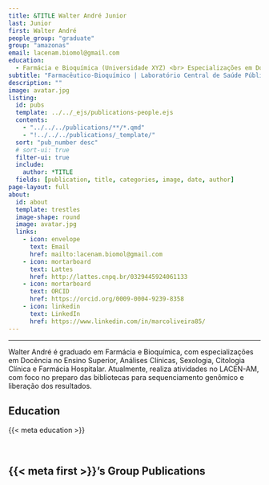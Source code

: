 ---
title: &TITLE Walter André Junior
last: Junior
first: Walter André
people_group: "graduate"
group: "amazonas"
email: lacenam.biomol@gmail.com
education:
  - Farmácia e Bioquímica (Universidade XYZ) <br> Especializações em Docência no Ensino Superior, Análises Clínicas, Sexologia, Citologia Clínica e Farmácia Hospitalar
subtitle: "Farmacêutico-Bioquímico | Laboratório Central de Saúde Pública do Amazonas"
description: ""
image: avatar.jpg
listing:
  id: pubs
  template: ../../_ejs/publications-people.ejs
  contents:
    - "../../../publications/**/*.qmd"
    - "!../../../publications/_template/"
  sort: "pub_number desc"
  # sort-ui: true
  filter-ui: true
  include:
    author: *TITLE
  fields: [publication, title, categories, image, date, author]
page-layout: full
about:
  id: about
  template: trestles
  image-shape: round
  image: avatar.jpg
  links:
    - icon: envelope
      text: Email
      href: mailto:lacenam.biomol@gmail.com
    - icon: mortarboard
      text: Lattes
      href: http://lattes.cnpq.br/0329445924061133
    - icon: mortarboard
      text: ORCID
      href: https://orcid.org/0009-0004-9239-8358
    - icon: linkedin
      text: LinkedIn
      href: https://www.linkedin.com/in/marcoliveira85/
---  

<hr>

:::{#about}

Walter André é graduado em Farmácia e Bioquímica, com especializações em Docência no Ensino Superior, Análises Clínicas, Sexologia, Citologia Clínica e Farmácia Hospitalar. Atualmente, realiza atividades no LACEN-AM, com foco no preparo das bibliotecas para sequenciamento genômico e liberação dos resultados.

## Education
{{< meta education >}}

<br>

:::

## {{< meta first >}}'s Group Publications

:::{#pubs}
:::